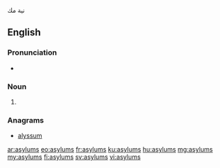 نية مك

==English==

===Pronunciation===
* {{IPA|/əˈsaɪləmz/|lang=en}}

===Noun===
{{head|en|noun plural form}}

# {{plural of|asylum|lang=en}}

===Anagrams===
* [[alyssum#English|alyssum]]

[[ar:asylums]]
[[eo:asylums]]
[[fr:asylums]]
[[ku:asylums]]
[[hu:asylums]]
[[mg:asylums]]
[[my:asylums]]
[[fi:asylums]]
[[sv:asylums]]
[[vi:asylums]]